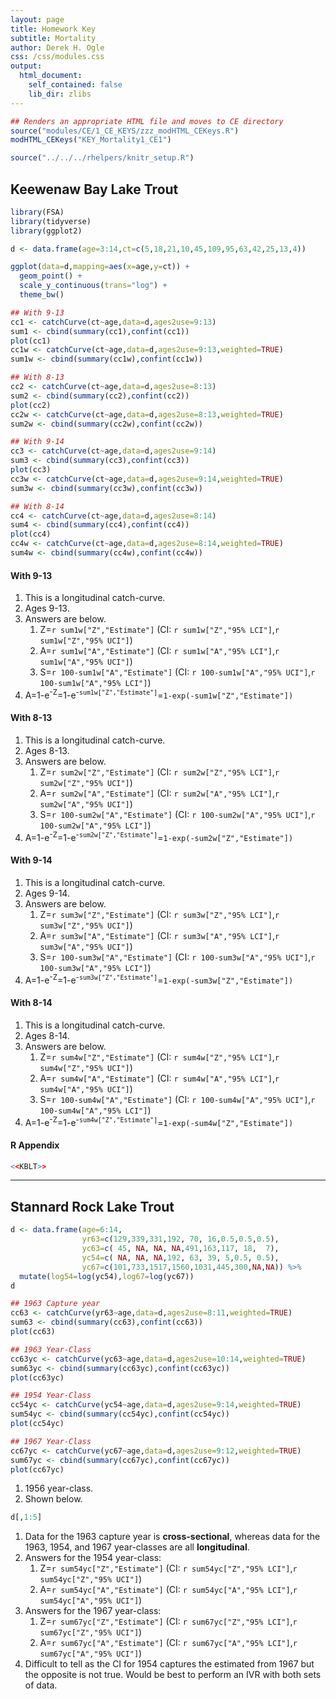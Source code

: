 ```yaml
---
layout: page
title: Homework Key
subtitle: Mortality
author: Derek H. Ogle
css: /css/modules.css
output:
  html_document:
    self_contained: false
    lib_dir: zlibs
---
```


```r
## Renders an appropriate HTML file and moves to CE directory
source("modules/CE/1_CE_KEYS/zzz_modHTML_CEKeys.R")
modHTML_CEKeys("KEY_Mortality1_CE1")
```

```r
source("../../../rhelpers/knitr_setup.R")
```

## Keewenaw Bay Lake Trout

```r
library(FSA)
library(tidyverse)
library(ggplot2)

d <- data.frame(age=3:14,ct=c(5,18,21,10,45,109,95,63,42,25,13,4))

ggplot(data=d,mapping=aes(x=age,y=ct)) +
  geom_point() +
  scale_y_continuous(trans="log") +
  theme_bw()

## With 9-13
cc1 <- catchCurve(ct~age,data=d,ages2use=9:13)
sum1 <- cbind(summary(cc1),confint(cc1))
plot(cc1)
cc1w <- catchCurve(ct~age,data=d,ages2use=9:13,weighted=TRUE)
sum1w <- cbind(summary(cc1w),confint(cc1w))

## With 8-13
cc2 <- catchCurve(ct~age,data=d,ages2use=8:13)
sum2 <- cbind(summary(cc2),confint(cc2))
plot(cc2)
cc2w <- catchCurve(ct~age,data=d,ages2use=8:13,weighted=TRUE)
sum2w <- cbind(summary(cc2w),confint(cc2w))

## With 9-14
cc3 <- catchCurve(ct~age,data=d,ages2use=9:14)
sum3 <- cbind(summary(cc3),confint(cc3))
plot(cc3)
cc3w <- catchCurve(ct~age,data=d,ages2use=9:14,weighted=TRUE)
sum3w <- cbind(summary(cc3w),confint(cc3w))

## With 8-14
cc4 <- catchCurve(ct~age,data=d,ages2use=8:14)
sum4 <- cbind(summary(cc4),confint(cc4))
plot(cc4)
cc4w <- catchCurve(ct~age,data=d,ages2use=8:14,weighted=TRUE)
sum4w <- cbind(summary(cc4w),confint(cc4w))
```

#### With 9-13
1. This is a longitudinal catch-curve.
1. Ages 9-13.
1. Answers are below.
    1. Z=`r sum1w["Z","Estimate"]` (CI: `r sum1w["Z","95% LCI"]`,`r sum1w["Z","95% UCI"]`)
    1. A=`r sum1w["A","Estimate"]` (CI: `r sum1w["A","95% LCI"]`,`r sum1w["A","95% UCI"]`)
    1. S=`r 100-sum1w["A","Estimate"]` (CI: `r 100-sum1w["A","95% UCI"]`,`r 100-sum1w["A","95% LCI"]`)
1. A=1-e<sup>-Z</sup>=1-e<sup>-`sum1w["Z","Estimate"]`</sup>=`1-exp(-sum1w["Z","Estimate"])`

#### With 8-13
1. This is a longitudinal catch-curve.
1. Ages 8-13.
1. Answers are below.
    1. Z=`r sum2w["Z","Estimate"]` (CI: `r sum2w["Z","95% LCI"]`,`r sum2w["Z","95% UCI"]`)
    1. A=`r sum2w["A","Estimate"]` (CI: `r sum2w["A","95% LCI"]`,`r sum2w["A","95% UCI"]`)
    1. S=`r 100-sum2w["A","Estimate"]` (CI: `r 100-sum2w["A","95% UCI"]`,`r 100-sum2w["A","95% LCI"]`)
1. A=1-e<sup>-Z</sup>=1-e<sup>-`sum2w["Z","Estimate"]`</sup>=`1-exp(-sum2w["Z","Estimate"])`

#### With 9-14
1. This is a longitudinal catch-curve.
1. Ages 9-14.
1. Answers are below.
    1. Z=`r sum3w["Z","Estimate"]` (CI: `r sum3w["Z","95% LCI"]`,`r sum3w["Z","95% UCI"]`)
    1. A=`r sum3w["A","Estimate"]` (CI: `r sum3w["A","95% LCI"]`,`r sum3w["A","95% UCI"]`)
    1. S=`r 100-sum3w["A","Estimate"]` (CI: `r 100-sum3w["A","95% UCI"]`,`r 100-sum3w["A","95% LCI"]`)
1. A=1-e<sup>-Z</sup>=1-e<sup>-`sum3w["Z","Estimate"]`</sup>=`1-exp(-sum3w["Z","Estimate"])`

#### With 8-14
1. This is a longitudinal catch-curve.
1. Ages 8-14.
1. Answers are below.
    1. Z=`r sum4w["Z","Estimate"]` (CI: `r sum4w["Z","95% LCI"]`,`r sum4w["Z","95% UCI"]`)
    1. A=`r sum4w["A","Estimate"]` (CI: `r sum4w["A","95% LCI"]`,`r sum4w["A","95% UCI"]`)
    1. S=`r 100-sum4w["A","Estimate"]` (CI: `r 100-sum4w["A","95% UCI"]`,`r 100-sum4w["A","95% LCI"]`)
1. A=1-e<sup>-Z</sup>=1-e<sup>-`sum4w["Z","Estimate"]`</sup>=`1-exp(-sum4w["Z","Estimate"])`

#### R Appendix
```r
<<KBLT>>
```

----

## Stannard Rock Lake Trout
```r
d <- data.frame(age=6:14,
                yr63=c(129,339,331,192, 70, 16,0.5,0.5,0.5),
                yc63=c( 45, NA, NA, NA,491,163,117, 18,  7),
                yc54=c( NA, NA, NA,192, 63, 39, 5,0.5, 0.5),
                yc67=c(101,733,1517,1560,1031,445,300,NA,NA)) %>%
  mutate(log54=log(yc54),log67=log(yc67))
d

## 1963 Capture year
cc63 <- catchCurve(yr63~age,data=d,ages2use=8:11,weighted=TRUE)
sum63 <- cbind(summary(cc63),confint(cc63))
plot(cc63)

## 1963 Year-Class
cc63yc <- catchCurve(yc63~age,data=d,ages2use=10:14,weighted=TRUE)
sum63yc <- cbind(summary(cc63yc),confint(cc63yc))
plot(cc63yc)

## 1954 Year-Class
cc54yc <- catchCurve(yc54~age,data=d,ages2use=9:14,weighted=TRUE)
sum54yc <- cbind(summary(cc54yc),confint(cc54yc))
plot(cc54yc)

## 1967 Year-Class
cc67yc <- catchCurve(yc67~age,data=d,ages2use=9:12,weighted=TRUE)
sum67yc <- cbind(summary(cc67yc),confint(cc67yc))
plot(cc67yc)
```

1. 1956 year-class.
1. Shown below.
```r
d[,1:5]
```
1. Data for the 1963 capture year is **cross-sectional**, whereas data for the 1963, 1954, and 1967 year-classes are all **longitudinal**.
1. Answers for the 1954 year-class:
    1. Z=`r sum54yc["Z","Estimate"]` (CI: `r sum54yc["Z","95% LCI"]`,`r sum54yc["Z","95% UCI"]`)
    1. A=`r sum54yc["A","Estimate"]` (CI: `r sum54yc["A","95% LCI"]`,`r sum54yc["A","95% UCI"]`)
1. Answers for the 1967 year-class:
    1. Z=`r sum67yc["Z","Estimate"]` (CI: `r sum67yc["Z","95% LCI"]`,`r sum67yc["Z","95% UCI"]`)
    1. A=`r sum67yc["A","Estimate"]` (CI: `r sum67yc["A","95% LCI"]`,`r sum67yc["A","95% UCI"]`)
1. Difficult to tell as the CI for 1954 captures the estimated from 1967 but the opposite is not true. Would be best to perform an IVR with both sets of data.
